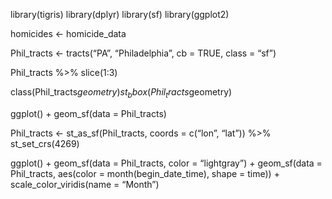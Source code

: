 library(tigris) 
library(dplyr) 
library(sf) 
library(ggplot2)


homicides <- homicide_data

Phil_tracts <- tracts("PA", "Philadelphia", cb = TRUE, class = "sf")

Phil_tracts %>% 
slice(1:3)

class(Phil_tracts$geometry)
st_bbox(Phil_tracts$geometry)

ggplot() + 
  geom_sf(data = Phil_tracts)

Phil_tracts <- st_as_sf(Phil_tracts, coords = c("lon", "lat")) %>% 
  st_set_crs(4269)

ggplot() + 
  geom_sf(data = Phil_tracts, color = "lightgray") + 
  geom_sf(data = Phil_tracts, aes(color = month(begin_date_time),
                                  shape = time)) + 
  scale_color_viridis(name = "Month") 